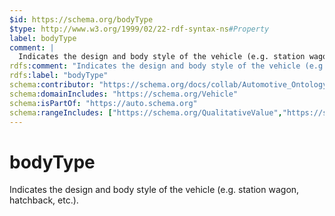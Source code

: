 ```yaml
---
$id: https://schema.org/bodyType
$type: http://www.w3.org/1999/02/22-rdf-syntax-ns#Property
label: bodyType
comment: |
  Indicates the design and body style of the vehicle (e.g. station wagon, hatchback, etc.).
rdfs:comment: "Indicates the design and body style of the vehicle (e.g. station wagon, hatchback, etc.)."
rdfs:label: "bodyType"
schema:contributor: "https://schema.org/docs/collab/Automotive_Ontology_Working_Group"
schema:domainIncludes: "https://schema.org/Vehicle"
schema:isPartOf: "https://auto.schema.org"
schema:rangeIncludes: ["https://schema.org/QualitativeValue","https://schema.org/Text","https://schema.org/URL"]
---
```


# bodyType

Indicates the design and body style of the vehicle (e.g. station wagon, hatchback, etc.).

